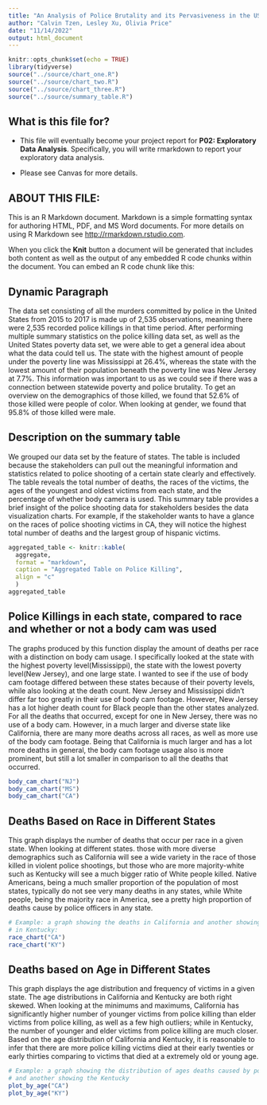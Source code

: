 ```yaml
---
title: "An Analysis of Police Brutality and its Pervasiveness in the US"
author: "Calvin Tzen, Lesley Xu, Olivia Price"
date: "11/14/2022"
output: html_document
---
```


```r
knitr::opts_chunk$set(echo = TRUE)
library(tidyverse)
source("../source/chart_one.R")
source("../source/chart_two.R")
source("../source/chart_three.R")
source("../source/summary_table.R")
```

## What is this file for?

* This file will eventually become your project report for **P02: Exploratory Data Analysis**. Specifically, you will write rmarkdown to report your exploratory data analysis.

* Please see Canvas for more details.

<!-- ## ACCESSING THE /source DIRECTORY -->
<!-- ### Example 1: Source some code and run a function -->
<!-- ```{r} -->
<!-- # Example 1: Note relative path, which can be read: Up one -->
<!-- # directory(..), down into source (/source), and  -->
<!-- # then "source" an R file (data_access.R) -->
<!-- source("../source/data_access.R") -->
<!-- data_access_test() -->
<!-- ``` -->

<!-- ### Example 2: Initialize a variable and then use it -->
<!-- ```{r} -->
<!-- # Example 1: This function was "sourced" above -->
<!-- msg <- data_access_test(" Morgan!") -->
<!-- ``` -->

<!-- > `r msg` Hope you have a good day!!  -->

## ABOUT THIS FILE: 

This is an R Markdown document. Markdown is a simple formatting syntax for authoring HTML, PDF, and MS Word documents. For more details on using R Markdown see <http://rmarkdown.rstudio.com>.

When you click the **Knit** button a document will be generated that includes both content as well as the output of any embedded R code chunks within the document. You can embed an R code chunk like this:

## Dynamic Paragraph

The data set consisting of all the murders committed by police in the United States from 2015 to 2017 is made up of 2,535 observations, meaning there were 2,535 recorded police killings in that time period. After performing multiple summary statistics on the police killing data set, as well as the United States poverty data set, we were able to get a general idea about what the data could tell us. The state with the highest amount of people under the poverty line was Mississippi at 26.4%, whereas the state with the lowest amount of their population beneath the poverty line was New Jersey at 7.7%. This information was important to us as we could see if there was a connection between statewide poverty and police brutality. To get an overview on the demographics of those killed, we found that 52.6% of those killed were people of color. When looking at gender, we found that 95.8% of those killed were male.

## Description on the summary table
We grouped our data set by the feature of states. The table is included because the stakeholders can pull out the meaningful information and statistics related to police shooting of a certain state clearly and effectively. The table reveals the total number of deaths, the races of the victims, the ages of the youngest and oldest victims from each state, and the percentage of whether body camera is used. This summary table provides a brief insight of the police shooting data for stakeholders besides the data visualization charts. For example, if the stakeholder wants to have a glance on the races of police shooting victims in CA, they will notice the highest total number of deaths and the largest group of hispanic victims. 

```r
aggregated_table <- knitr::kable(
  aggregate,
  format = "markdown",
  caption = "Aggregated Table on Police Killing",
  align = "c"
  ) 
aggregated_table
```

## Police Killings in each state, compared to race and whether or not a body cam was used

The graphs produced by this function display the amount of deaths per race with a distinction on body cam usage. I specifically looked at the state with the highest poverty level(Mississippi), the state with the lowest poverty level(New Jersey), and one large state. I wanted to see if the use of body cam footage differed between these states because of their poverty levels, while also looking at the death count. New Jersey and Mississippi didn't differ far too greatly in their use of body cam footage. However, New Jersey has a lot higher death count for Black people than the other states analyzed. For all the deaths that occurred, except for one in New Jersey, there was no use of a body cam. However, in a much larger and diverse state like California, there are many more deaths across all races, as well as more use of the body cam footage. Being that California is much larger and has a lot more deaths in general, the body cam footage usage also is more prominent, but still a lot smaller in comparison to all the deaths that occurred.

```r
body_cam_chart("NJ")
body_cam_chart("MS")
body_cam_chart("CA")

```

## Deaths Based on Race in Different States

This graph displays the number of deaths that occur per race in a given state. When looking at different states. those with more diverse demographics such as California will see a wide variety in the race of those killed in violent police shootings, but those who are more majority-white such as Kentucky will see a much bigger ratio of White people killed. Native Americans, being a much smaller proportion of the population of most states, typically do not see very many deaths in any states, while White people, being the majority race in America, see a pretty high proportion of deaths cause by police officers in any state.

```r
# Example: a graph showing the deaths in California and another showing the deaths 
# in Kentucky:
race_chart("CA")
race_chart("KY")
```

## Deaths based on Age in Different States

This graph displays the age distribution and frequency of victims in a given state. The age distributions in California and Kentucky are both right skewed. When looking at the minimums and maximums, California has significantly higher number of younger victims from police killing than elder victims from police killing, as well as a few high outliers; while in Kentucky, the number of younger and elder victims from police killing are much closer. Based on the age distribution of California and Kentucky, it is reasonable to infer that there are more police killing victims died at their early twenties or early thirties comparing to victims that died at a extremely old or young age. 

```r
# Example: a graph showing the distribution of ages deaths caused by police violence in California 
# and another showing the Kentucky 
plot_by_age("CA")
plot_by_age("KY")
```

